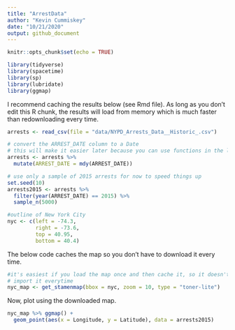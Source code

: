 ```yaml
---
title: "ArrestData"
author: "Kevin Cummiskey"
date: "10/21/2020"
output: github_document
---
```


```r
knitr::opts_chunk$set(echo = TRUE)
```


```r
library(tidyverse)
library(spacetime)
library(sp)
library(lubridate)
library(ggmap)
```


I recommend caching the results below (see Rmd file).  As long as you don't edit this R chunk, the results will load from memory which is much faster than redownloading every time.

```r
arrests <- read_csv(file = "data/NYPD_Arrests_Data__Historic_.csv")

# convert the ARREST_DATE column to a Date
# this will make it easier later because you can use functions in the lubridate package
arrests <- arrests %>% 
  mutate(ARREST_DATE = mdy(ARREST_DATE))

# use only a sample of 2015 arrests for now to speed things up
set.seed(10)
arrests2015 <- arrests %>% 
  filter(year(ARREST_DATE) == 2015) %>% 
  sample_n(5000)

#outline of New York City
nyc <- c(left = -74.3,
         right = -73.6, 
         top = 40.95,
         bottom = 40.4)
```
   
The below code caches the map so you don't have to download it every time.   
   
```r
#it's easiest if you load the map once and then cache it, so it doesn't have to 
# import it everytime
nyc_map <- get_stamenmap(bbox = nyc, zoom = 10, type = "toner-lite")
```

Now, plot using the downloaded map.

```r
nyc_map %>% ggmap() +
  geom_point(aes(x = Longitude, y = Latitude), data = arrests2015)
```